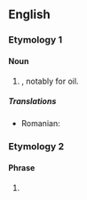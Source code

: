 {{also|BBL}}
==English==

===Etymology 1===
{{rfe|en}}

====Noun====
{{en-noun}}

# {{abbreviation of|en|barrel|nodot=1}}, notably for oil.

=====Translations=====
{{trans-top|abbreviation of "barrel"}}
* Romanian: {{t+|ro|baril}} {{qualifier|de petrol ~ circa 160 de litri}} <!--but is this really an abbreviation?-->
{{trans-mid}}
{{trans-bottom}}

===Etymology 2===

====Phrase====
{{en-phrase}}

# {{lb|en|Internet}} {{alternative form of|en|BBL}}